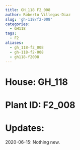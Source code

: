 ```yaml
---
title: GH_118 F2_008
author: Roberto Villegas-Diaz
slug: 'gh-118/f2-008'
categories:
  - GH118
tags:
  - F2
aliases:
  - gh_118-f2_008
  - gh-118-f2-008
  - gh118-f2008
---
```


# **House**: GH_118
# **Plant ID**: F2_008
# **Updates**: 
2020-06-15: Nothing new.
